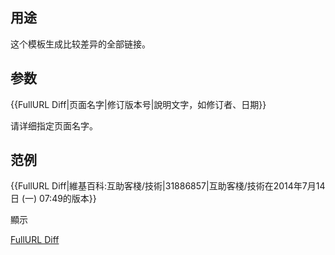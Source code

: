 {{Documentation subpage}}
<!-- PLEASE ADD CATEGORIES AND INTERWIKIS AT THE BOTTOM OF THIS PAGE. -->
== 用途 ==
这个模板生成比较差异的全部链接。


== 参数 ==
<nowiki>{{</nowiki>FullURL Diff|页面名字|修订版本号|說明文字，如修订者、日期}}

请详细指定页面名字。

==范例==
<nowiki>{{</nowiki>FullURL Diff|維基百科:互助客棧/技術|31886857|互助客棧/技術在2014年7月14日 (一) 07:49的版本}}

;顯示
{{FullURL Diff|維基百科:互助客棧/技術|31886857|互助客棧/技術在2014年7月14日 (一) 07:49的版本}}

<includeonly>
<!--請在此行以下加入模板分類-->

[[Category:内部链接模板|FullURL Diff]]

</includeonly>